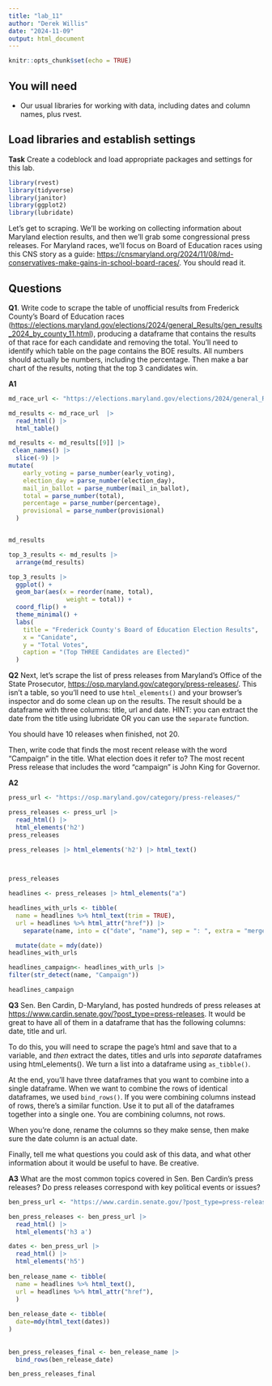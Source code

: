```yaml
---
title: "lab_11"
author: "Derek Willis"
date: "2024-11-09"
output: html_document
---
```


```r
knitr::opts_chunk$set(echo = TRUE)
```

## You will need

-   Our usual libraries for working with data, including dates and column names, plus rvest.

## Load libraries and establish settings

**Task** Create a codeblock and load appropriate packages and settings for this lab.

```r
library(rvest)
library(tidyverse)
library(janitor)
library(ggplot2)
library(lubridate)

```

Let's get to scraping. We'll be working on collecting information about Maryland election results, and then we'll grab some congressional press releases. For Maryland races, we'll focus on Board of Education races using this CNS story as a guide: <https://cnsmaryland.org/2024/11/08/md-conservatives-make-gains-in-school-board-races/>. You should read it.

## Questions

**Q1**. Write code to scrape the table of unofficial results from Frederick County's Board of Education races (<https://elections.maryland.gov/elections/2024/general_Results/gen_results_2024_by_county_11.html>), producing a dataframe that contains the results of that race for each candidate and removing the total. You'll need to identify which table on the page contains the BOE results. All numbers should actually be numbers, including the percentage. Then make a bar chart of the results, noting that the top 3 candidates win.

**A1**

```r
md_race_url <- "https://elections.maryland.gov/elections/2024/general_Results/gen_results_2024_by_county_11.html"

md_results <- md_race_url  |>
  read_html() |>
  html_table()

md_results <- md_results[[9]] |>
 clean_names() |>
  slice(-9) |>
mutate(
    early_voting = parse_number(early_voting),
    election_day = parse_number(election_day),
    mail_in_ballot = parse_number(mail_in_ballot),
    total = parse_number(total),
    percentage = parse_number(percentage),
    provisional = parse_number(provisional)
  )


md_results
```
```r
top_3_results <- md_results |>
  arrange(md_results) 

top_3_results |>
  ggplot() +
  geom_bar(aes(x = reorder(name, total), 
                weight = total)) + 
  coord_flip() + 
  theme_minimal() +
  labs(
    title = "Frederick County's Board of Education Election Results",
    x = "Canidate",
    y = "Total Votes",
    caption = "(Top THREE Candidates are Elected)"
  )
```

**Q2** Next, let's scrape the list of press releases from Maryland's Office of the State Prosecutor, <https://osp.maryland.gov/category/press-releases/>. This isn't a table, so you'll need to use `html_elements()` and your browser's inspector and do some clean up on the results. The result should be a dataframe with three columns: title, url and date. HINT: you can extract the date from the title using lubridate OR you can use the `separate` function.

You should have 10 releases when finished, not 20.

Then, write code that finds the most recent release with the word "Campaign" in the title. What election does it refer to?
The most recent Press release that includes the word "campaign" is John King for Governor.

**A2**

```r
press_url <- "https://osp.maryland.gov/category/press-releases/"

press_releases <- press_url |>
  read_html() |>
  html_elements('h2')
press_releases
```
```r
press_releases |> html_elements('h2') |> html_text() 

 

press_releases

```
```r
headlines <- press_releases |> html_elements("a")

headlines_with_urls <- tibble(
  name = headlines %>% html_text(trim = TRUE),
  url = headlines %>% html_attr("href")) |>
    separate(name, into = c("date", "name"), sep = ": ", extra = "merge") |>

  mutate(date = mdy(date))
headlines_with_urls
```
```r
headlines_campaign<- headlines_with_urls |>
filter(str_detect(name, "Campaign"))

headlines_campaign
```
**Q3** Sen. Ben Cardin, D-Maryland, has posted hundreds of press releases at <https://www.cardin.senate.gov/?post_type=press-releases>. It would be great to have all of them in a dataframe that has the following columns: date, title and url.

To do this, you will need to scrape the page's html and save that to a variable, and *then* extract the dates, titles and urls into *separate* dataframes using html_elements(). We turn a list into a dataframe using `as_tibble()`.

At the end, you'll have three dataframes that you want to combine into a single dataframe. When we want to combine the rows of identical dataframes, we used `bind_rows()`. If you were combining columns instead of rows, there's a similar function. Use it to put all of the dataframes together into a single one. You are combining columns, not rows.

When you're done, rename the columns so they make sense, then make sure the date column is an actual date.

Finally, tell me what questions you could ask of this data, and what other information about it would be useful to have. Be creative.

**A3**
What are the most common topics covered in Sen. Ben Cardin's press releases?
Do press releases correspond with key political events or issues?



```r
ben_press_url <- "https://www.cardin.senate.gov/?post_type=press-releases"

ben_press_releases <- ben_press_url |>
  read_html() |>
  html_elements('h3 a')

dates <- ben_press_url |>
  read_html() |>
  html_elements('h5')
  
ben_release_name <- tibble( 
  name = headlines %>% html_text(),
  url = headlines %>% html_attr("href"), 
  ) 
  
ben_release_date <- tibble(
  date=mdy(html_text(dates))
)
  
  
ben_press_releases_final <- ben_release_name |>
  bind_rows(ben_release_date)

ben_press_releases_final
```
